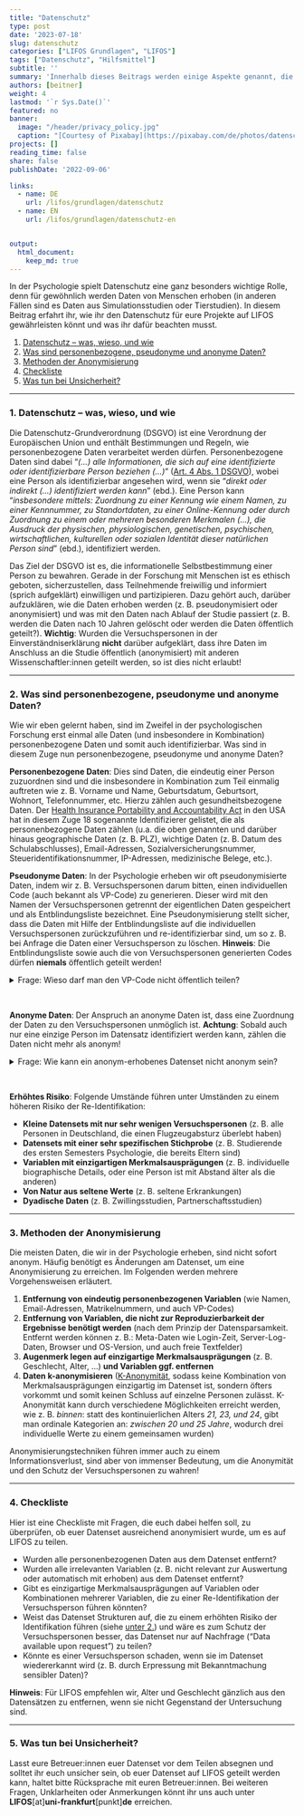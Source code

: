 ```yaml
---
title: "Datenschutz" 
type: post
date: '2023-07-18' 
slug: datenschutz
categories: ["LIFOS Grundlagen", "LIFOS"] 
tags: ["Datenschutz", "Hilfsmittel"] 
subtitle: ''
summary: 'Innerhalb dieses Beitrags werden einige Aspekte genannt, die zu beachten sind, wenn es darum geht den nötigen Datenschutzrahmen zu gewährleisten, den eure Projekte auf LIFOS benötigen, um rechtliche und ethische Integrität zu wahren. Dabei wird sich unter anderem auf die DSGVO bezogen und eine Checkliste der Dinge gegeben, um eine zufriedenstellende Anonymisierung eher zu gewähren.' 
authors: [beitner] 
weight: 4
lastmod: '`r Sys.Date()`'
featured: no
banner:
  image: "/header/privacy_policy.jpg"
  caption: "[Courtesy of Pixabay](https://pixabay.com/de/photos/datenschutz-datenschutzerkl%C3%A4rung-5243225/)"
projects: []
reading_time: false
share: false
publishDate: '2022-09-06'

links:
  - name: DE
    url: /lifos/grundlagen/datenschutz
  - name: EN
    url: /lifos/grundlagen/datenschutz-en


output:
  html_document:
    keep_md: true
---
```


In der Psychologie spielt Datenschutz eine ganz besonders wichtige Rolle, denn für gewöhnlich werden Daten von Menschen erhoben (in anderen Fällen sind es Daten aus Simulationsstudien oder Tierstudien). In diesem Beitrag erfahrt ihr, wie ihr den Datenschutz für eure Projekte auf LIFOS gewährleisten könnt und was ihr dafür beachten musst.

1. [Datenschutz -- was, wieso, und wie](#Datenschutz)
2. [Was sind personenbezogene, pseudonyme und anonyme Daten?](#anonym)
3. [Methoden der Anonymisierung](#methoden)
4. [Checkliste](#checkliste)
5. [Was tun bei Unsicherheit?](#Kontakt)


***

### 1. Datenschutz -- was, wieso, und wie {#Datenschutz .anchorheader}

Die Datenschutz-Grundverordnung (DSGVO) ist eine Verordnung der Europäischen Union und enthält Bestimmungen und Regeln, wie personenbezogene Daten verarbeitet werden dürfen. Personenbezogene Daten sind dabei "*(...) alle Informationen, die sich auf eine identifizierte oder identifizierbare Person beziehen (...)*" ([Art. 4 Abs. 1 DSGVO](https://dsgvo-gesetz.de/art-4-dsgvo/)), wobei eine Person als identifizierbar angesehen wird, wenn sie "*direkt oder indirekt (...) identifiziert werden kann*" (ebd.). Eine Person kann "*insbesondere mittels: Zuordnung zu einer Kennung wie einem Namen, zu einer Kennnummer, zu Standortdaten, zu einer Online-Kennung oder durch Zuordnung zu einem oder mehreren besonderen Merkmalen (...), die Ausdruck der physischen, physiologischen, genetischen, psychischen, wirtschaftlichen, kulturellen oder sozialen Identität dieser natürlichen Person sind*" (ebd.), identifiziert werden. 

Das Ziel der DSGVO ist es, die informationelle Selbstbestimmung einer Person zu bewahren. Gerade in der Forschung mit Menschen ist es ethisch geboten, sicherzustellen, dass Teilnehmende freiwillig und informiert (sprich aufgeklärt) einwilligen und partizipieren. Dazu gehört auch, darüber aufzuklären, wie die Daten erhoben werden (z. B. pseudonymisiert oder anonymisiert) und was mit den Daten nach Ablauf der Studie passiert (z. B. werden die Daten nach 10 Jahren gelöscht oder werden die Daten öffentlich geteilt?). **Wichtig**: Wurden die Versuchspersonen in der Einverständniserklärung **nicht** darüber aufgeklärt, dass ihre Daten im Anschluss an die Studie öffentlich (anonymisiert) mit anderen Wissenschaftler:innen geteilt werden, so ist dies nicht erlaubt!

***

### 2. Was sind personenbezogene, pseudonyme und anonyme Daten? {#anonym .anchorheader}

Wie wir eben gelernt haben, sind im Zweifel in der psychologischen Forschung erst einmal alle Daten (und insbesondere in Kombination) personenbezogene Daten und somit auch identifizierbar. Was sind in diesem Zuge nun personenbezogene, pseudonyme und anonyme Daten? 

**Personenbezogene Daten**: Dies sind Daten, die eindeutig einer Person zuzuordnen sind und die insbesondere in Kombination zum Teil einmalig auftreten wie z. B. Vorname und Name, Geburtsdatum, Geburtsort, Wohnort, Telefonnummer, etc. Hierzu zählen auch gesundheitsbezogene Daten. Der [Health Insurance Portability and Accountability Act](https://www.govinfo.gov/app/details/CRPT-104hrpt736/CRPT-104hrpt736/summary) in den USA hat in diesem Zuge 18 sogenannte Identifizierer gelistet, die als personenbezogene Daten zählen (u.a. die oben genannten und darüber hinaus geographische Daten (z. B. PLZ), wichtige Daten (z. B. Datum des Schulabschlusses), Email-Adressen, Sozialversicherungsnummer, Steueridentifikationsnummer, IP-Adressen, medizinische Belege, etc.).

**Pseudonyme Daten**: In der Psychologie erheben wir oft pseudonymisierte Daten, indem wir z. B. Versuchspersonen darum bitten, einen individuellen Code (auch bekannt als VP-Code) zu generieren. Dieser wird mit den Namen der Versuchspersonen getrennt der eigentlichen Daten gespeichert und als Entblindungsliste bezeichnet. Eine Pseudonymisierung stellt sicher, dass die Daten mit Hilfe der Entblindungsliste auf die individuellen Versuchspersonen zurückzuführen und re-identifizierbar sind, um so z. B. bei Anfrage die Daten einer Versuchsperson zu löschen. **Hinweis**: Die Entblindungsliste sowie auch die von Versuchspersonen generierten Codes dürfen **niemals** öffentlich geteilt werden!

<details><summary>Frage: Wieso darf man den VP-Code nicht öffentlich teilen?</summary> 
Szenario: Mein Partner und ich nehmen beide an der Studie teil. Weil über mehrere Messzeitpunkte erhoben wird, muss jede Versuchsperson einen individuellen Code erstellen. Selbst wenn die Anleitung zur Generierung des VP-Codes nicht geteilt wird, weiß ich, wie mein Code zustande kam. Darüber hinaus kenne ich meinen Partner gut genug, sodass ich ebenso in der Lage wäre, seinen VP-Code zu generieren. Dementsprechend kann ich ihn auch in der Liste re-identifizieren. Ergo ist die Anonymität nicht gewährleistet! Wird der VP-Code nicht geteilt, kann ich meinen Partner schon schwieriger oder idealerweise gar nicht re-identifizieren.
</details>

&nbsp;

**Anonyme Daten**: Der Anspruch an anonyme Daten ist, dass eine Zuordnung der Daten zu den Versuchspersonen unmöglich ist. **Achtung**: Sobald auch nur eine einzige Person im Datensatz identifiziert werden kann, zählen die Daten nicht mehr als anonym!
  
  
<details><summary>Frage: Wie kann ein anonym-erhobenes Datenset nicht anonym sein?</summary> 
Szenario: In eurer Studienkohorte wird eine Untersuchung zu den Big 5 Persönlichkeitsmerkmalen durchgeführt. Darüber hinaus werden auch euer Geschlecht und Alter erfasst. Diejenigen, die die Untersuchung durchführen, erhalten keine Information darüber, wer die Umfrage ausfüllt, außer die eben aufgeführten Informationen. Nun gibt es in eurer Kohorte aber nicht nur Frauen und Männer zwischen 18 und 25 Jahren, sondern vielleicht auch eine non-binäre Person, eine Frau im Alter von 41 Jahren und ein Mann im Alter von 50 Jahren. Sobald man diese Studierenden kennt, wird man sie auch im Datensatz erkennen und der Datensatz gilt nicht mehr als anonym. Anders wäre es, wenn die Umfrage z. B. in ganz Deutschland gelaufen wäre. Alter und Geschlecht reichen dann nicht mehr zwingend aus, um die Personen identifizieren zu können. Was an diesem Beispiel deutlich wird, ist, dass potentiell jedes Merkmal oder Kombination von Merkmalen eine Person identifizierbar machen könnte.
</details>

&nbsp;

**Erhöhtes Risiko**: Folgende Umstände führen unter Umständen zu einem höheren Risiko der Re-Identifikation:

- **Kleine Datensets mit nur sehr wenigen Versuchspersonen** (z. B. alle Personen in Deutschland, die einen Flugzeugabsturz überlebt haben)
- **Datensets mit einer sehr spezifischen Stichprobe** (z. B. Studierende des ersten Semesters Psychologie, die bereits Eltern sind)
- **Variablen mit einzigartigen Merkmalsausprägungen** (z. B. individuelle biographische Details, oder eine Person ist mit Abstand älter als die anderen)
- **Von Natur aus seltene Werte** (z. B. seltene Erkrankungen)
- **Dyadische Daten** (z. B. Zwillingsstudien, Partnerschaftsstudien)

***

### 3. Methoden der Anonymisierung {#methoden .anchorheader}

Die meisten Daten, die wir in der Psychologie erheben, sind nicht sofort anonym. Häufig benötigt es Änderungen am Datenset, um eine Anonymisierung zu erreichen. Im Folgenden werden mehrere Vorgehensweisen erläutert. 

1. **Entfernung von eindeutig personenbezogenen Variablen** (wie Namen, Email-Adressen, Matrikelnummern, und auch VP-Codes)
2. **Entfernung von Variablen, die nicht zur Reproduzierbarkeit der Ergebnisse benötigt werden** (nach dem Prinzip der Datensparsamkeit. Entfernt werden können z. B.: Meta-Daten wie Login-Zeit, Server-Log-Daten, Browser und OS-Version, und auch freie Textfelder)
3. **Augenmerk legen auf einzigartige Merkmalsausprägungen** (z. B. Geschlecht, Alter, ...) **und Variablen ggf. entfernen**
4. **Daten k-anonymisieren** ([K-Anonymität](https://de.wikipedia.org/wiki/K-Anonymit%C3%A4t), sodass keine Kombination von Merkmalsausprägungen einzigartig im Datenset ist, sondern öfters vorkommt und somit keinen Schluss auf einzelne Personen zulässt. K-Anonymität kann durch verschiedene Möglichkeiten erreicht werden, wie z. B. *binnen*: statt des kontinuierlichen Alters *21, 23, und 24*, gibt man ordinale Kategorien an: *zwischen 20 und 25 Jahre*, wodurch drei individuelle Werte zu einem gemeinsamen wurden)

Anonymisierungstechniken führen immer auch zu einem Informationsverlust, sind aber von immenser Bedeutung, um die Anonymität und den Schutz der Versuchspersonen zu wahren!

***

### 4. Checkliste {#checkliste .anchorheader}

Hier ist eine Checkliste mit Fragen, die euch dabei helfen soll, zu überprüfen, ob euer Datenset ausreichend anonymisiert wurde, um es auf LIFOS zu teilen.

- Wurden alle personenbezogenen Daten aus dem Datenset entfernt?
- Wurden alle irrelevanten Variablen (z. B. nicht relevant zur Auswertung oder automatisch mit erhoben) aus dem Datenset entfernt? 
- Gibt es einzigartige Merkmalsausprägungen auf Variablen oder Kombinationen mehrerer Variablen, die zu einer Re-Identifikation der Versuchsperson führen könnten?
- Weist das Datenset Strukturen auf, die zu einem erhöhten Risiko der Identifikation führen (siehe [unter 2.](#anonym)) und wäre es zum Schutz der Versuchspersonen besser, das Datenset nur auf Nachfrage ("Data available upon request") zu teilen?
- Könnte es einer Versuchsperson schaden, wenn sie im Datenset wiedererkannt wird (z. B. durch Erpressung mit Bekanntmachung sensibler Daten)?

**Hinweis**: Für LIFOS empfehlen wir, Alter und Geschlecht gänzlich aus den Datensätzen zu entfernen, wenn sie nicht Gegenstand der Untersuchung sind. 


***

### 5. Was tun bei Unsicherheit? {#Kontakt .anchorheader}

Lasst eure Betreuer:innen euer Datenset vor dem Teilen absegnen und solltet ihr euch unsicher sein, ob euer Datenset auf LIFOS geteilt werden kann, haltet bitte Rücksprache mit euren Betreuer:innen. Bei weiteren Fragen, Unklarheiten oder Anmerkungen könnt ihr uns auch unter **LIFOS**[at]**uni-frankfurt**[punkt]**de** erreichen.

